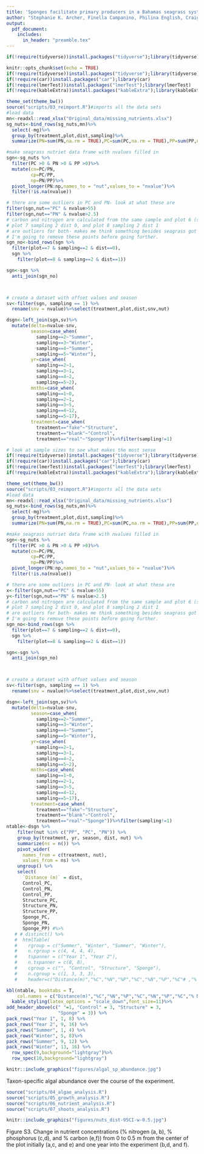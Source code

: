 ```yaml
---
title: 'Sponges facilitate primary producers in a Bahamas seagrass system'
author: "Stephanie K. Archer, Finella Campanino, Philina English, Craig A. Layman"
output: 
  pdf_document:
    includes:
      in_header: "preamble.tex"
---
```


```r
if(!require(tidyverse))install.packages("tidyverse");library(tidyverse)
```

\begin{landscape}

```r
knitr::include_graphics("figures/Experimental design.jpg")

```
  
\textbf{Figure S1.} Experimental design and sampling scheme  
\end{landscape}

\newpage
```r
knitr::opts_chunk$set(echo = TRUE)
if(!require(tidyverse))install.packages("tidyverse");library(tidyverse)
if(!require(car))install.packages("car");library(car)
if(!require(lmerTest))install.packages("lmerTest");library(lmerTest)
if(!require(kableExtra))install.packages("kableExtra");library(kableExtra)

theme_set(theme_bw())
source("scripts/03_reimport.R")#imports all the data sets
#load data
mn<-readxl::read_xlsx("Original_data/missing_nutrients.xlsx")
sg_nuts<-bind_rows(sg_nuts,mn)%>%
  select(-mg)%>%
  group_by(treatment,plot,dist,sampling)%>%
  summarize(PN=sum(PN,na.rm = TRUE),PC=sum(PC,na.rm = TRUE),PP=sum(PP,na.rm = TRUE))

#make seagrass nutriet data frame with nvalues filled in
sgn<-sg_nuts %>%
  filter(PC >0 & PN >0 & PP >0)%>%
  mutate(cn=PC/PN,
         cp=PC/PP,
         np=PN/PP)%>%
  pivot_longer(PN:np,names_to = "nut",values_to = "nvalue")%>%
  filter(!is.na(nvalue))

# there are some outliers in PC and PN- look at what these are
filter(sgn,nut=="PC" & nvalue>55)
filter(sgn,nut=="PN" & nvalue>2.5)
# carbon and nitrogen are calculated from the same sample and plot 6 (sampling 2 dist 0), 
# plot 7 sampling 2 dist 0, and plot 8 sampling 2 dist 1
# are outliers for both- makes me think something besides seagrass got in there.
# I'm going to remove these points before going further. 
sgn_no<-bind_rows(sgn %>%
  filter(plot==7 & sampling==2 & dist==0),
  sgn %>%
    filter(plot==8 & sampling==2 & dist==1))

sgn<-sgn %>%
  anti_join(sgn_no)



# create a dataset with offset values and season
sv<-filter(sgn, sampling == 1) %>% 
  rename(snv = nvalue)%>%select(treatment,plot,dist,snv,nut)

dsgn<-left_join(sgn,sv)%>%
  mutate(delta=nvalue-snv,
         season=case_when(
           sampling==2~"Summer",
           sampling==3~"Winter",
           sampling==4~"Summer",
           sampling==5~"Winter"),
         yr=case_when(
           sampling==2~1,
           sampling==3~1,
           sampling==4~2,
           sampling==5~2),
         mnths=case_when(
           sampling==1~0,
           sampling==2~1,
           sampling==3~5,
           sampling==4~12,
           sampling==5~17),
         treatment=case_when(
           treatment=="fake"~"Structure",
           treatment=="blank"~"Control",
           treatment=="real"~"Sponge"))%>%filter(sampling!=1)
```



```r
# look at sample sizes to see what makes the most sense
if(!require(tidyverse))install.packages("tidyverse");library(tidyverse)
if(!require(car))install.packages("car");library(car)
if(!require(lmerTest))install.packages("lmerTest");library(lmerTest)
if(!require(kableExtra))install.packages("kableExtra");library(kableExtra)

theme_set(theme_bw())
source("scripts/03_reimport.R")#imports all the data sets
#load data
mn<-readxl::read_xlsx("Original_data/missing_nutrients.xlsx")
sg_nuts<-bind_rows(sg_nuts,mn)%>%
  select(-mg)%>%
  group_by(treatment,plot,dist,sampling)%>%
  summarize(PN=sum(PN,na.rm = TRUE),PC=sum(PC,na.rm = TRUE),PP=sum(PP,na.rm = TRUE))

#make seagrass nutriet data frame with nvalues filled in
sgn<-sg_nuts %>%
  filter(PC >0 & PN >0 & PP >0)%>%
  mutate(cn=PC/PN,
         cp=PC/PP,
         np=PN/PP)%>%
  pivot_longer(PN:np,names_to = "nut",values_to = "nvalue")%>%
  filter(!is.na(nvalue))

# there are some outliers in PC and PN- look at what these are
x<-filter(sgn,nut=="PC" & nvalue>55)
y<-filter(sgn,nut=="PN" & nvalue>2.5)
# carbon and nitrogen are calculated from the same sample and plot 6 (sampling 2 dist 0), 
# plot 7 sampling 2 dist 0, and plot 8 sampling 2 dist 1
# are outliers for both- makes me think something besides seagrass got in there.
# I'm going to remove these points before going further. 
sgn_no<-bind_rows(sgn %>%
  filter(plot==7 & sampling==2 & dist==0),
  sgn %>%
    filter(plot==8 & sampling==2 & dist==1))

sgn<-sgn %>%
  anti_join(sgn_no)



# create a dataset with offset values and season
sv<-filter(sgn, sampling == 1) %>% 
  rename(snv = nvalue)%>%select(treatment,plot,dist,snv,nut)

dsgn<-left_join(sgn,sv)%>%
  mutate(delta=nvalue-snv,
         season=case_when(
           sampling==2~"Summer",
           sampling==3~"Winter",
           sampling==4~"Summer",
           sampling==5~"Winter"),
         yr=case_when(
           sampling==2~1,
           sampling==3~1,
           sampling==4~2,
           sampling==5~2),
         mnths=case_when(
           sampling==1~0,
           sampling==2~1,
           sampling==3~5,
           sampling==4~12,
           sampling==5~17),
         treatment=case_when(
           treatment=="fake"~"Structure",
           treatment=="blank"~"Control",
           treatment=="real"~"Sponge"))%>%filter(sampling!=1)
ntable<-dsgn %>%
    filter(nut %in% c("PP", "PC", "PN")) %>%
    group_by(treatment, yr, season, dist, nut) %>%
    summarize(ns = n()) %>%
    pivot_wider(
      names_from = c(treatment, nut),
      values_from = ns) %>%
    ungroup() %>%
    select(
      `Distance (m)` = dist,
      Control_PC,
      Control_PN,
      Control_PP,
      Structure_PC,
      Structure_PN,
      Structure_PP,
      Sponge_PC,
      Sponge_PN,
      Sponge_PP) #%>%
   # # distinct() %>%
   #  htmlTable(
   #    rgroup = c("Summer", "Winter", "Summer", "Winter"),
   #    n.rgroup = c(4, 4, 4, 4),
   #    tspanner = c("Year 1", "Year 2"),
   #    n.tspanner = c(8, 8),
   #    cgroup = c("", "Control", "Structure", "Sponge"),
   #    n.cgroup = c(1, 3, 3, 3),
   #    header=c("Distance(m)","%C","%N","%P","%C","%N","%P","%C"# ,"% N","% P"))

kbl(ntable, booktabs = T,
    col.names = c("Distance(m)","%C","%N","%P","%C","%N","%P","%C","% N","% P"),position="h",caption="Table S1. Sample sizes per treatment, nutrient, distance and sampling. The samples used for the analysis presented in the manuscript text are highlighted. Samples were retained for all plots at all distances from the pre-experiment sample period and are not shown here.") %>%
  kable_styling(latex_options = "scale_down",font_size=11)%>%
add_header_above(c(" "=1, "Control" = 3, "Structure" = 3,
                   "Sponge" = 3)) %>%
pack_rows("Year 1", 1, 8) %>%
pack_rows("Year 2", 9, 16) %>%
pack_rows("Summer", 1, 4) %>%
pack_rows("Winter", 5, 8)%>%
pack_rows("Summer", 9, 12) %>%
pack_rows("Winter", 13, 16) %>%
  row_spec(9,background="lightgray")%>%
  row_spec(10,background="lightgray")
```


\newpage 


```r
knitr::include_graphics("figures/algal_sp_abundance.jpg")
```
  
\textbf{Figure S2.} Taxon-specific algal abundance over the course of the experiment.
\newpage
```r
source("scripts/04_algae_analysis.R")
source("scripts/05_growth_analysis.R")
source("scripts/06_nutrient_analysis.R")
source("scripts/07_shoots_analysis.R")
```  
\begin{landscape}
\begin{Large}
All results tables have the sponge treatment as the reference level for treatment.
\end{Large}

```r
tab.func<-function(type,msum,cap){
  if(type=="glmmtmb"){
    tab1<-msum$coefficients[[1]]
    tab1<-signif(tab1,2)
    coltab<-c(colnames(tab1),"")
    tab1<-data.frame(tab1)
    tab1$sig<-case_when(tab1$Pr...z..<=0.001~"***",
                        tab1$Pr...z..<=0.01 & tab1$Pr...z..>0.001~"**",
                       tab1$Pr...z..<=0.05 & tab1$Pr...z..>0.01~"*",
                       tab1$Pr...z..>0.05~"")
    colnames(tab1)<-coltab
  }
if(type=="lmer"){
  tab1<-msum$coefficients
  tab1<-signif(tab1,2)
  coltab<-c(colnames(tab1),"")
  tab1<-data.frame(tab1)
  tab1$sig<-case_when(tab1$Pr...t..<=0.001~"***",
                        tab1$Pr...t..<=0.01 & tab1$Pr...t..>0.001~"**",
                       tab1$Pr...t..<=0.05 & tab1$Pr...t..>0.01~"*",
                       tab1$Pr...t..>0.05~"")
    colnames(tab1)<-coltab
}
if(type=="aov")tab1<-msum


rnames<-rownames(tab1)
rnames<-case_when(rnames == "(Intercept)"~"Intercept",
                  rnames == "treatmentblank"~"Treatment [control]",
                  rnames == "treatmentfake"~"Treatment [structure]",
                  rnames == "year"~"Year",
                  rnames == "yr2"~"12 months into experiment",
                  rnames == "seasonwinter"~"Season [winter]",
                  rnames == "treatmentblank:year"~"Treatment [control] x Year 2",
                  rnames == "treatmentblank:yr2"~"Treatment [control] x 12 months into experiment",
                  rnames == "treatmentfake:year"~"Treatment [structure] x Year 2",
                  rnames == "treatmentfake:yr2"~"Treatment [structure] x 12 months into experiment",
                  rnames == "treatmentblank:seasonwinter"~"Treatment [control] x Season [winter]",
                  rnames == "treatmentfake:seasonwinter"~"Treatment [structure] x Season [winter]",
                  rnames == "samp2"~"Sampling",
                  rnames == "sampling4"~"Year 2",
                  rnames == "dist1"~"Distance from center",
                  rnames == "dist"~"Distance from center",
                  rnames == "treatmentblank:samp2"~"Treatment [control] x Sampling",
                  rnames == "treatmentfake:sampling4"~"Treatment [structure] x Year 2",
                  rnames == "treatmentblank:sampling4"~"Treatment [control] x Year 2",
                  rnames == "treatmentfake:samp2"~"Treatment [structure] x Sampling",
                  rnames == "treatmentblank:dist1"~"Treatment [control] x Distance from center",
                  rnames == "treatmentblank:dist"~"Treatment [control] x Distance from center",
                  rnames == "treatmentfake:dist1"~"Treatment [structure] x Distance from center",
                  rnames == "treatmentfake:dist"~"Treatment [structure] x Distance from center",
                  rnames == "treatmentblank:samp2:dist1"~"Treatment [control] x Sampling x Distance from center",
                  rnames == "treatmentfake:samp2:dist1"~"Treatment [structure] x Sampling x Distance from center",
                  rnames == "treatmentfake:yr2:dist"~"Treatment [structure] x 12 months into experiment x Distance from center",
                  rnames == "treatmentblank:yr2:dist"~"Treatment [control] x 12 months into experiment x Distance from center",
                  rnames == "samp2:dist1"~"Sampling x Distance from center",
                  rnames == "sampling"~"Sampling",
                  rnames == "treatmentblank:sampling"~"Treatment [control] x Sampling",
                  rnames == "treatmentfake:sampling"~"Treatment [structure] x Sampling",
                  rnames == "dist_factorfarther"~"Distance [far]",
                  rnames == "yr"~"Year 2",
                  rnames == "yr2:dist"~ "12 months into experiment x Distance from center",
                  rnames == "seasonw"~"Season [winter]",
                  rnames == "treatmentblank:dist_factorfarther"~"Treatment [control] x Distance [far]",
                  rnames == "treatmentfake:dist_factorfarther"~"Treatment [structure] x Distance [far]",
                  rnames == "treatmentblank:yr"~"Treatment [control] x Year 2",
                  rnames == "treatmentfake:yr"~"Treatment [structure] x Year 2",
                  rnames == "treatmentblank:seasonw"~"Treatment [control] x Season [winter]",
                  rnames == "treatmentfake:seasonw"~"Treatment [structure] x Season [winter]",
                  rnames == "treatmentblank:sampling3"~
                    "Treatment [control] x Months [5]",
                  rnames == "treatmentfake:sampling3"~
                    "Treatment [structure] x Months [5]",
                  rnames == "sampling3"~ "Months [5]")
rownames(tab1)<-rnames
return(kbl(tab1,
  longtable = FALSE,booktabs=TRUE,caption=cap))
}
```  

 
```r
tab.func(type="glmmtmb",msum=alm1r.sum,cap="Table S3. Macroalgal abundance model results.")
```  
  
  
```r
tab.func(type="glmmtmb",msum=tsdr.sum,cap="Table S4. Thalassia testudinum shoot density model results.")
```  
\newpage


```r
tab.func(type="glmmtmb",msum=shsdr.sum, cap="Table S5. Syringodium filliforme and Halodule wrightii shoot density model results.")
```  
  

```r
tab.func(type="lmer",msum=sgr, cap="Table S6. Seagrass growth model results.")
```  
\newpage  

```r
tab.func(type="lmer",msum=nrs, cap="Table S7. Percent nitrogen in seagrass tissue model results.")
```  
  

```r
tab.func(type="lmer",msum=prs,cap="Table S8. Percent phosphorus in seagrass tissue model results.")
```


```r
tab.func(type="lmer",msum=crs, cap="Table S9. Percent carbon in seagrass tissue model results.")
```  
  

\newpage

```r
tab.func(type="lmer",msum=nrs5, cap="Table S10. Percent nitrogen in seagrass tissue model results at 5 months into the experiment.")
```  
  

```r
tab.func(type="lmer",msum=crls5, cap="Table S11. Percent carbon in seagrass tissue model results at 5 months into the experiment.")
```  
  

```r
tab.func(type="lmer",msum=prs5, cap="Table S12. Percent phosphorus in seagrass tissue model results at 5 months into the experiment.")
```
\end{landscape}

```r
knitr::include_graphics("figures/nuts_dist-95CI-w-0.5.jpg")
```

Figure S3. Change in nutrient concentrations (% nitrogen (a, b), % phosphorus (c,d), and % carbon (e,f)) from 0 to 0.5 m from the center of the plot initially (a,c, and e) and one year into the experiment (b,d, and f).
